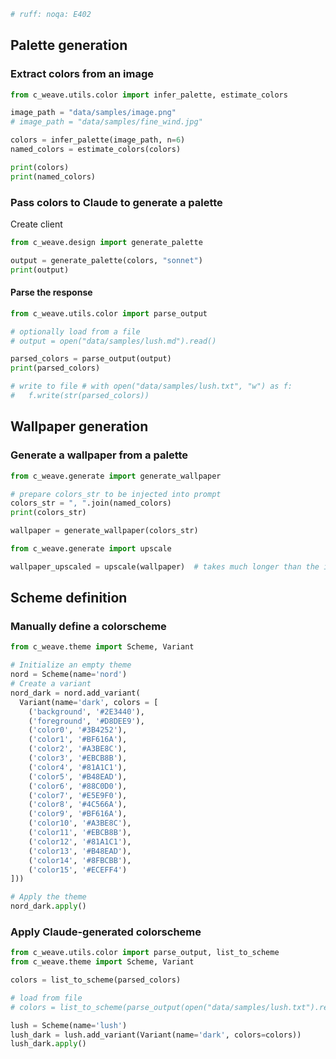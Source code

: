 ```py
# ruff: noqa: E402
```


## Palette generation

### Extract colors from an image
```python
from c_weave.utils.color import infer_palette, estimate_colors

image_path = "data/samples/image.png"
# image_path = "data/samples/fine_wind.jpg"

colors = infer_palette(image_path, n=6)
named_colors = estimate_colors(colors)

print(colors)
print(named_colors)
```

### Pass colors to Claude to generate a palette

Create client
```python
from c_weave.design import generate_palette

output = generate_palette(colors, "sonnet")
print(output)
```


#### Parse the response
```py
from c_weave.utils.color import parse_output

# optionally load from a file
# output = open("data/samples/lush.md").read()

parsed_colors = parse_output(output)
print(parsed_colors)

# write to file # with open("data/samples/lush.txt", "w") as f:
#   f.write(str(parsed_colors))

```


## Wallpaper generation

### Generate a wallpaper from a palette
```python
from c_weave.generate import generate_wallpaper

# prepare colors_str to be injected into prompt
colors_str = ", ".join(named_colors)
print(colors_str)

wallpaper = generate_wallpaper(colors_str)
```

```py
from c_weave.generate import upscale

wallpaper_upscaled = upscale(wallpaper)  # takes much longer than the initial generation
```


## Scheme definition

### Manually define a colorscheme
```python
from c_weave.theme import Scheme, Variant

# Initialize an empty theme
nord = Scheme(name='nord')
# Create a variant
nord_dark = nord.add_variant(
  Variant(name='dark', colors = [
    ('background', '#2E3440'),
    ('foreground', '#D8DEE9'),
    ('color0', '#3B4252'),
    ('color1', '#BF616A'),
    ('color2', '#A3BE8C'),
    ('color3', '#EBCB8B'),
    ('color4', '#81A1C1'),
    ('color5', '#B48EAD'),
    ('color6', '#88C0D0'),
    ('color7', '#E5E9F0'),
    ('color8', '#4C566A'),
    ('color9', '#BF616A'),
    ('color10', '#A3BE8C'),
    ('color11', '#EBCB8B'),
    ('color12', '#81A1C1'),
    ('color13', '#B48EAD'),
    ('color14', '#8FBCBB'),
    ('color15', '#ECEFF4')
]))

# Apply the theme
nord_dark.apply()
```

### Apply Claude-generated colorscheme
```python
from c_weave.utils.color import parse_output, list_to_scheme
from c_weave.theme import Scheme, Variant

colors = list_to_scheme(parsed_colors)

# load from file
# colors = list_to_scheme(parse_output(open("data/samples/lush.txt").read()))

lush = Scheme(name='lush')
lush_dark = lush.add_variant(Variant(name='dark', colors=colors))
lush_dark.apply()

```
